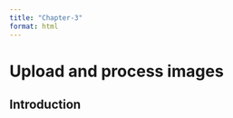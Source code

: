 ```yaml
---
title: "Chapter-3"
format: html
---
```


# Upload and process images {#sec-Chapter3}

## Introduction

